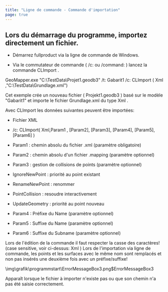 ```yaml
---
title: "Ligne de commande - Commande d'importation"
page: true
---
```

## Lors du d&#233;marrage du programme, importez directement un fichier.

- D&#233;marrez <Placeholder>fullproduct</Placeholder> via la ligne de commande de Windows.

- Via le commutateur de commande ( <Bold> /c: </Bold>  ou <Bold> /command: </Bold> ) lancez la commande <Bold> CLImport </Bold> .




<Info>
 <Bold> GeoMapper.exe </Bold>  &quot;C:\TestData\Projet1.geodb3&quot;  <Bold> /t: </Bold> Gabarit1  <Bold> /c: </Bold>  <Italic> CLImport </Italic> ( <Italic> Xml </Italic> ,&quot;C:\TestData\Grundlage.xml&quot;)

Cet exemple cr&#233;e un nouveau fichier ( <Italic> Projekt1.geodb3 </Italic> ) bas&#233; sur le mod&#232;le &quot;Gabarit1&quot; et importe le fichier  <Italic> Grundlage.xml </Italic>  du type  <Italic> Xml </Italic> .
</Info>


<Success>
Avec  <Italic> CLImport </Italic>  les donn&#233;es suivantes peuvent &#234;tre import&#233;es:

-  Fichier XML


- <Bold> /c: </Bold> CLImport( <Bold> Xml,Param1 </Bold> , <Italic> [Param2],
[Param3],
[Param4],
[Param5],
[Param6] </Italic> )


- <Bold> Param1 </Bold> : chemin absolu du fichier .xml (param&#232;tre obligatoire)


- <Italic> Param2 </Italic> : chemin absolu d&#39;un fichier .mapping (param&#232;tre optionnel)


- <Italic> Param3 </Italic> : gestion de collisions de points (param&#232;tre optionnel)


- <Bold> IgnoreNewPoint </Bold> : priorit&#233; au point existant


- <Bold> RenameNewPoint </Bold> : renommer


- <Bold> PointCollision </Bold> : resoudre interactivement


- <Bold> UpdateGeometry </Bold> : priorit&#233; au point nouveau




- <Italic> Param4 </Italic> : Pr&#233;fixe du Name (param&#232;tre optionnel)


- <Italic> Param5 </Italic> : Suffixe du Name (param&#232;tre optionnel)


- <Italic> Param6 </Italic> : Suffixe du Subname (param&#232;tre optionnel)








</Success>


<Warning>
Lors de l&#39;&#233;dition de la commande il faut respecter la casse des caract&#232;res! (case sensitive, voir ci-dessus:  <Bold> Xml </Bold> )
</Warning>

<Warning>
Lors de l&#39;importation via ligne de commande, les points et les surfaces avec le m&#234;me nom sont remplac&#233;s et non pas ins&#233;r&#233;s une deuxi&#232;me fois avec un pr&#233;fixe/suffixe!
</Warning>

<Info>

<Image>\img\grafik\programmstart\ErrorMessageBox3.png$ErrorMessageBox3</Image>

Appara&#238;t lorsque le fichier &#224; importer n&#39;existe pas ou que son chemin n&#39;a pas &#233;t&#233; saisie correctement.
</Info>
